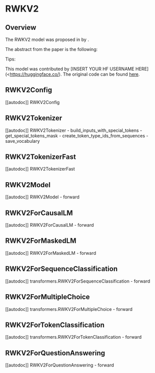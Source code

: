 <!--Copyright 2022 The HuggingFace Team. All rights reserved.

Licensed under the Apache License, Version 2.0 (the "License"); you may not use this file except in compliance with
the License. You may obtain a copy of the License at

http://www.apache.org/licenses/LICENSE-2.0

Unless required by applicable law or agreed to in writing, software distributed under the License is distributed on
an "AS IS" BASIS, WITHOUT WARRANTIES OR CONDITIONS OF ANY KIND, either express or implied. See the License for the
specific language governing permissions and limitations under the License.
-->

# RWKV2

## Overview

The RWKV2 model was proposed in [<INSERT PAPER NAME HERE>](<INSERT PAPER LINK HERE>)  by <INSERT AUTHORS HERE>. <INSERT SHORT SUMMARY HERE>

The abstract from the paper is the following:

*<INSERT PAPER ABSTRACT HERE>*

Tips:

<INSERT TIPS ABOUT MODEL HERE>

This model was contributed by [INSERT YOUR HF USERNAME HERE](<https://huggingface.co/<INSERT YOUR HF USERNAME HERE>). The original code can be found [here](<INSERT LINK TO GITHUB REPO HERE>).

## RWKV2Config

[[autodoc]] RWKV2Config


## RWKV2Tokenizer

[[autodoc]] RWKV2Tokenizer
    - build_inputs_with_special_tokens
    - get_special_tokens_mask
    - create_token_type_ids_from_sequences
    - save_vocabulary


## RWKV2TokenizerFast

[[autodoc]] RWKV2TokenizerFast


## RWKV2Model

[[autodoc]] RWKV2Model
    - forward


## RWKV2ForCausalLM

[[autodoc]] RWKV2ForCausalLM
    - forward


## RWKV2ForMaskedLM

[[autodoc]] RWKV2ForMaskedLM
    - forward


## RWKV2ForSequenceClassification

[[autodoc]] transformers.RWKV2ForSequenceClassification
    - forward

## RWKV2ForMultipleChoice

[[autodoc]] transformers.RWKV2ForMultipleChoice
    - forward


## RWKV2ForTokenClassification

[[autodoc]] transformers.RWKV2ForTokenClassification
    - forward


## RWKV2ForQuestionAnswering

[[autodoc]] RWKV2ForQuestionAnswering
    - forward